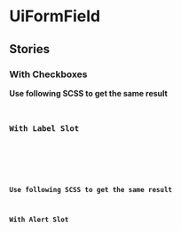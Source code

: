 
<Meta title="Molecules/FormField" component={UiFormField} />

# UiFormField

<Primary />
<ArgsTable />

## Stories
### With Checkboxes
<Canvas>
  <Story id="molecules-formfield--with-checkboxes"/>
</Canvas>

**Use following SCSS to get the same result**
<Code
  id="form-field-with-checkboxes"
  code={scss}
/>

### With Label Slot
<Canvas>
  <Story id="molecules-formfield--with-label-slot"/>
</Canvas>

**Use following SCSS to get the same result**
<Code
  id="form-field-with-input"
  code={scss}
/>

### With Alert Slot
<Canvas>
  <Story id="molecules-formfield--with-alert-slot"/>
</Canvas>

